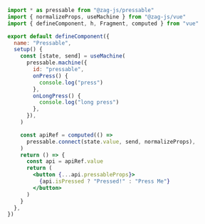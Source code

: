 ```jsx
import * as pressable from "@zag-js/pressable"
import { normalizeProps, useMachine } from "@zag-js/vue"
import { defineComponent, h, Fragment, computed } from "vue"

export default defineComponent({
  name: "Pressable",
  setup() {
    const [state, send] = useMachine(
      pressable.machine({
        id: "pressable",
        onPress() {
          console.log("press")
        },
        onLongPress() {
          console.log("long press")
        },
      }),
    )

    const apiRef = computed(() =>
      pressable.connect(state.value, send, normalizeProps),
    )
    return () => {
      const api = apiRef.value
      return (
        <button {...api.pressableProps}>
          {api.isPressed ? "Pressed!" : "Press Me"}
        </button>
      )
    }
  },
})
```
